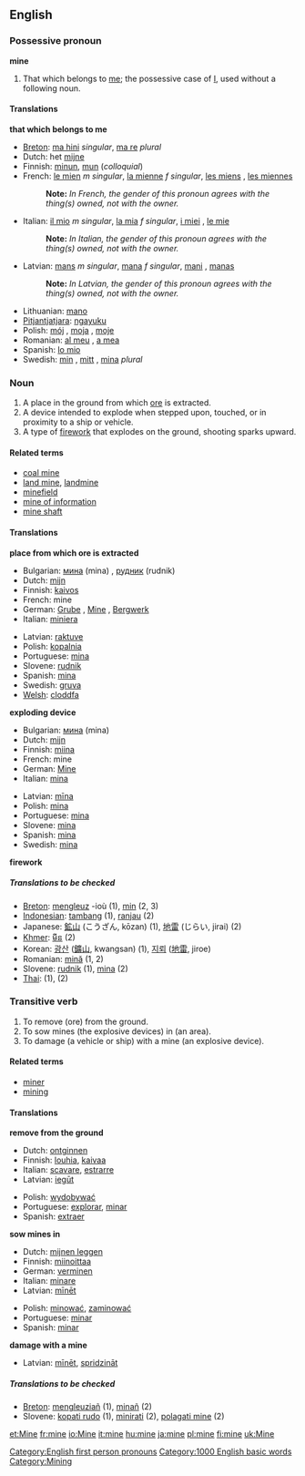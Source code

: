 {{See|Mine}}

==English==

{{rank|hair|ran|important|566|mine|wild|front|France}}

===Possessive pronoun===
'''mine'''
#<!--DefA--> That which belongs to [[me]]; the possessive case of [[I]], used without a following noun.

====Translations====
<!--DefA-->'''that which belongs to me'''
{{top}}
*[[Breton]]: [[ma hini]] ''singular'', [[ma re]] ''plural''
*Dutch: het [[mijne]]
*Finnish: [[minun]], [[mun#Finnish|mun]] (''colloquial'')
*French: [[mien|le mien]] ''m singular'', [[mienne|la mienne]] ''f singular'', [[miens|les miens]] {{m}} {{p}}, [[miennes|les miennes]] {{f}} {{p}}
*:'''Note:''' ''In French, the gender of this pronoun agrees with the thing(s) owned, not with the owner.''
*Italian: [[mio|il mio]] ''m singular'', [[mia|la mia]] ''f singular'', [[miei|i miei]] {{m}} {{p}}, [[mie|le mie]] {{f}} {{p}}
*:'''Note:''' ''In Italian, the gender of this pronoun agrees with the thing(s) owned, not with the owner.''
{{mid}}
*Latvian: [[mans]] ''m singular'', [[mana#Latvian|mana]] ''f singular'', [[mani]] {{m}} {{p}}, [[manas]] {{f}} {{p}}
*:'''Note:''' ''In Latvian, the gender of this pronoun agrees with the thing(s) owned, not with the owner.''
*Lithuanian: [[mano]]
*[[Pitjantjatjara]]: [[ngayuku]]
*Polish: [[mój]] {{m}}, [[moja]] {{f}}, [[moje]] {{n}}
*Romanian: [[al meu]] {{m}} , [[a mea]] {{f}}
*Spanish: [[lo mio]] {{m}}
*Swedish: [[min]] {{c}}, [[mitt#Swedish|mitt]] {{n}}, [[mina#Swedish|mina]] ''plural''
{{bottom}}

===Noun===
{{en-noun-reg}}
#<!--DefB--> A place in the ground from which [[ore]] is extracted.
#<!--DefC--> A device intended to explode when stepped upon, touched, or in proximity to a ship or vehicle.
#<!--DefD--> A type of [[firework]] that explodes on the ground, shooting sparks upward.

====Related terms====
*[[coal mine]]
*[[land mine]], [[landmine]]
*[[minefield]]
*[[mine of information]]
*[[mine shaft]]

====Translations====

<!--DefB-->'''place from which ore is extracted'''
{{top}}
*Bulgarian: [[мина]] (mina) {{f}}, [[рудник]] (rudnik) {{m}}
*Dutch: [[mijn]] {{f}}
*Finnish: [[kaivos]]
*French: mine {{f}}
*German: [[Grube]] {{f}}, [[Mine]] {{f}}, [[Bergwerk]] {{n}}
*Italian: [[miniera]] {{f}}
{{mid}}
*Latvian: [[raktuve]]
*Polish: [[kopalnia]] {{f}}
*Portuguese: [[mina#Portuguese|mina]] {{f}}
*Slovene: [[rudnik]] {{m}}
*Spanish: [[mina#Spanish|mina]] {{f}}
*Swedish: [[gruva]] {{c}}
*[[w:Welsh language|Welsh]]: [[cloddfa]] {{f}}
{{bottom}}

<!--DefC-->'''exploding device'''
{{top}}
*Bulgarian: [[мина]] (mina) {{f}}
*Dutch: [[mijn]] {{f}}
*Finnish: [[miina]]
*French: mine {{f}}
*German: [[Mine]] {{f}}
*Italian: [[mina#Italian|mina]] {{f}}
{{mid}}
*Latvian: [[mīna]]
*Polish: [[mina]] {{f}}
*Portuguese: [[mina#Portuguese|mina]] {{f}}
*Slovene: [[mina]] {{f}}
*Spanish: [[mina#Spanish|mina]] {{f}}
*Swedish: [[mina#Swedish|mina]] {{c}}
{{bottom}}

<!--DefD-->'''firework'''
{{top}}
{{mid}}
{{bottom}}

=====Translations to be checked=====
<!--Remove this section once all of the translations below have been moved into the tables above.-->
{{checktrans}}

*[[Breton]]: [[mengleuz]] {{f}} -ioù (1), [[min]] {{m}} (2, 3)
*[[Indonesian]]: [[tambang]] (1), [[ranjau]] (2)
*Japanese: [[鉱山]] (こうざん, kōzan) (1), [[地雷]] (じらい, jirai) (2)
*[[Khmer]]: [[មីន]] (2)
*Korean: [[광산]] ([[鑛山]], kwangsan) (1), [[지뢰]] ([[地雷]], jiroe)
*Romanian: [[mină]] (1, 2)
*Slovene: [[rudnik]] {{m}} (1), [[mina]] {{f}} (2)
*[[Thai]]: {{THchar|[[เหมืองแร่]]}} (1), {{THchar|[[กับระเบิด]]}} (2)

===Transitive verb===
{{en-infl-reg-other-e|min|e|}}
#<!--Def-E--> To remove (ore) from the ground.
#<!--Def-F--> To sow mines (the explosive devices) in (an area).
#<!--Def-G--> To damage (a vehicle or ship) with a mine (an explosive device).

====Related terms====
*[[miner]]
*[[mining]]

====Translations====

<!--Def-E-->'''remove from the ground'''
{{top}}
*Dutch: [[ontginnen]]
*Finnish: [[louhia]], [[kaivaa]]
*Italian: [[scavare]], [[estrarre]]
*Latvian: [[iegūt]]
{{mid}}
*Polish: [[wydobywać]]
*Portuguese: [[explorar]], [[minar]]
*Spanish: [[extraer]]
{{bottom}}

<!--Def-F-->'''sow mines in'''
{{top}}
*Dutch: [[mijnen leggen]]
*Finnish: [[miinoittaa]]
*German: [[verminen]]
*Italian: [[minare]]
*Latvian: [[mīnēt]]
{{mid}}
*Polish: [[minować]], [[zaminować]]
*Portuguese: [[minar]]
*Spanish: [[minar]]
{{bottom}}

<!--Def-G-->'''damage with a mine'''
{{top}}
{{mid}}
*Latvian: [[mīnēt]], [[spridzināt]]
{{bottom}}

=====Translations to be checked=====
<!--Remove this section once all of the translations below have been moved into the tables above.-->
{{checktrans}}

*[[Breton]]: [[mengleuziañ]] (1), [[minañ]] (2)
*Slovene: [[kopati rudo]] (1), [[minirati]] (2), [[polagati mine]] (2)

[[Category:English first person pronouns]]

[[Category:1000 English basic words]]
[[Category:Mining]]

[[et:Mine]]
[[fr:mine]]
[[io:Mine]]
[[it:mine]]
[[hu:mine]]
[[ja:mine]]
[[pl:mine]]
[[fi:mine]]
[[uk:Mine]]